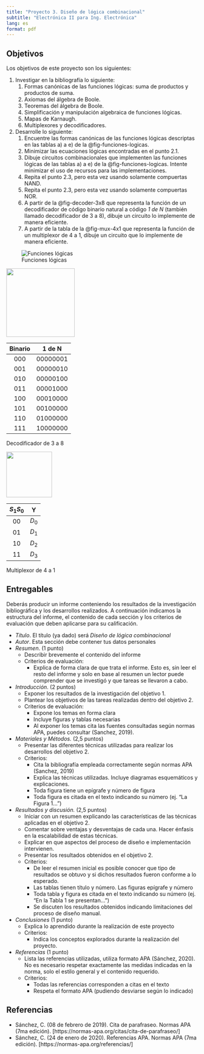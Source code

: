```yaml
---
title: "Proyecto 3. Diseño de lógica combinacional"
subtitle: "Electrónica II para Ing. Electrónica"
lang: es
format: pdf
---
```


## Objetivos

Los objetivos de este proyecto son los siguientes:

1. Investigar en la bibliografía lo siguiente:
    1. Formas canónicas de las funciones lógicas: suma de productos y productos de suma.
    2. Axiomas del álgebra de Boole.
    3. Teoremas del álgebra de Boole.
    4. Simplificación y manipulación algebraica de funciones lógicas.
    5. Mapas de Karnaugh.
    6. Multiplexores y decodificadores.
2. Desarrolle lo siguiente:
    1. Encuentre las formas canónicas de las funciones lógicas descriptas en las tablas a) a e) de la @fig-funciones-logicas.
    2. Minimizar las ecuaciones lógicas encontradas en el punto 2.1.
    3. Dibuje circuitos combinacionales que implementen las funciones lógicas de las tablas a) a e) de la @fig-funciones-logicas. Intente minimizar el uso de recursos para las implementaciones.
    4. Repita el punto 2.3, pero esta vez usando solamente compuertas NAND.
    5. Repita el punto 2.3, pero esta vez usando solamente compuertas NOR.
    6. A partir de la @fig-decoder-3x8 que representa la función de un decodificador de código binario natural a código *1 de N* (también llamado decodificador de 3 a 8), dibuje un circuito lo implemente  de manera eficiente.
    7. A partir de la tabla de la @fig-mux-4x1 que representa la función de un multiplexor de 4 a 1, dibuje un circuito que lo implemente de manera eficiente.

![Funciones lógicas](images/harris_fig_2-81.png){#fig-funciones-logicas}

::: {#fig-decoder-3x8 layout-ncol=2}

![](images/decoder-3x8.png){width="180"}

| Binario | 1 de N   | 
| :---:   | :---:    |
| 000     | 00000001 |
| 001     | 00000010 |
| 010     | 00000100 |
| 011     | 00001000 |
| 100     | 00010000 |
| 101     | 00100000 |
| 110     | 01000000 |
| 111     | 10000000 |

Decodificador de 3 a 8

:::

::: {#fig-mux-4x1 layout-ncol=2}

![](images/mux-4x1.png){width="120"}

| $S_1 S_0$ | Y     | 
| :---:     | :---: |
| 00        | $D_0$ |
| 01        | $D_1$ |
| 10        | $D_2$ |
| 11        | $D_3$ |

Multiplexor de 4 a 1

:::


## Entregables

Deberás producir un informe conteniendo los resultados de la investigación bibliográfica y los desarrollos realizados. A continuación indicamos la estructura del informe, el contenido de cada sección y los criterios de evaluación que deben aplicarse para su calificación.

- *Título*. El título (ya dado) será *Diseño de lógica combinacional*
- *Autor*. Esta sección debe contener tus datos personales
- *Resumen*. (1 punto)
  - Describir brevemente el contenido del informe
  - Criterios de evaluación:
    - Explica de forma clara de que trata el informe. Esto es, sin leer el resto del informe y solo en base al resumen un lector puede comprender que se investigó y que tareas se llevaron a cabo.
- *Introducción*. (2 puntos)
  - Exponer los resultados de la investigación del objetivo 1.
  - Plantear los objetivos de las tareas realizadas dentro del objetivo 2.
  - Criterios de evaluación:
    - Expone los temas en forma clara
    - Incluye figuras y tablas necesarias
    - Al exponer los temas cita las fuentes consultadas según normas APA, puedes consultar (Sanchez, 2019).
- *Materiales y Métodos.* (2,5 puntos)
  - Presentar las diferentes técnicas utilizadas para realizar los desarrollos del objetivo 2.
  - Criterios:
    - Cita la bibliografía empleada correctamente según normas APA (Sanchez, 2019)
    - Explica las técnicas utilizadas. Incluye diagramas esquemáticos y explicaciones.
    - Toda figura tiene un epígrafe y número de figura
    - Toda figura es citada en el texto indicando su número (ej. "La Figura 1...")
- *Resultados y discusión.* (2,5 puntos)
  - Iniciar con un resumen explicando las características de las técnicas aplicadas en el objetivo 2.
  - Comentar sobre ventajas y desventajas de cada una. Hacer énfasis en la escalabilidad de estas técnicas.
  - Explicar en que aspectos del proceso de diseño e implementación intervienen.
  - Presentar los resultados obtenidos en el objetivo 2.
  - Criterios:
    - De leer el resumen inicial es posible conocer que tipo de resultados se obtuvo y si dichos resultados fueron conforme a lo esperado.
    - Las tablas tienen título y número. Las figuras epígrafe y número
    - Toda tabla y figura es citada en el texto indicando su número (ej. "En la Tabla 1 se presentan...")
    - Se discuten los resultados obtenidos indicando limitaciones del proceso de diseño manual.
- *Conclusiones* (1 punto)
  - Explica lo aprendido durante la realización de este proyecto
  - Criterios:
    - Indica los conceptos explorados durante la realización del proyecto.
- *Referencias* (1 punto)
  - Lista las referencias utilizadas, utiliza formato APA (Sánchez, 2020). No es necesario respetar exactamente las medidas indicadas en la norma, solo el estilo general y el contenido requerido.
  - Criterios:
    - Todas las referencias corresponden a citas en el texto
    - Respeta el formato APA (pudiendo desviarse según lo indicado)

## Referencias

- Sánchez, C. (08 de febrero de 2019). Cita de parafraseo. Normas APA (7ma edición). [https://normas-apa.org/citas/cita-de-parafraseo/]
- Sánchez, C. (24 de enero de 2020). Referencias APA. Normas APA (7ma edición). [https://normas-apa.org/referencias/]

